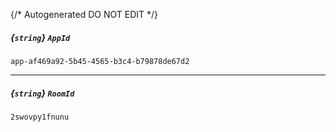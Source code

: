 {/* Autogenerated DO NOT EDIT  */}
##### *{`string`}* `AppId`
`app-af469a92-5b45-4565-b3c4-b79878de67d2`

---
##### *{`string`}* `RoomId`
`2swovpy1fnunu`

